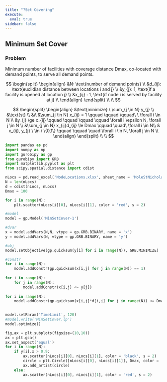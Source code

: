 ```yaml
---
title: "?Set Covering"
execute:
  eval: true
sidebar: false
---
```


## Minimum Set Cover

### Problem

Minimum number of facilities with coverage distance Dmax, co-located with demand points, to serve all demand points.

$$
\begin{split} 
\begin{align}
&N: \text{number of demand points} \\ 
&d_{ij}: \text{euclidian distance between locations i and j} \\
&y_{j}: 1, \text{if a facility is opened at location j} \\
&x_{ij} : 1, \text{if node i is served by facility at j} \\
\end{align}
\end{split} \\
\\
$$

$$
\begin{split} 
\begin{align}
&\text{minimize} \ \sum_{j \in N} y_{j} \\
&\text{st} \\ 
&\\
&\sum_{j \in N} x_{ij} = 1 \qquad \qquad \qquad\ \ \forall  i \in N \\
&y_{j} \ge x_{ij} \qquad \qquad \qquad \qquad \forall  i \epsilon N, \forall j \in N \\
&\sum_{j \in N} x_{ij}d_{ij} \le Dmax \qquad \quad\ \forall  i \in N\\
& x_{ij}, y_{j} \ \in \ \{0,1\} \qquad \qquad \quad \forall i \in N, \forall j \in N \\
\end{align}
\end{split} \\
\\
$$

```python

import pandas as pd
import numpy as np
import gurobipy as gp
from gurobipy import GRB
import matplotlib.pyplot as plt
from scipy.spatial.distance import cdist

nLocs = pd.read_excel('NodeLocations.xlsx', sheet_name = 'MoleStNicholas').to_numpy()
N = len(nLocs)
d = cdist(nLocs, nLocs)
Dmax = 100

for i in range(N):
    plt.scatter(nLocs[i][0], nLocs[i][1], color = 'red', s = 2)
```

```python
#model
model = gp.Model('MinSetCover-1')

#dvar
x = model.addVars(N,N, vtype = gp.GRB.BINARY, name = 'x')
y = model.addVars(N, vtype = gp.GRB.BINARY, name = 'y')

#obj
model.setObjective(gp.quicksum(y[i] for i in range(N)), GRB.MINIMIZE)

#constr
for i in range(N):
    model.addConstr(gp.quicksum(x[i,j] for j in range(N)) == 1)
    
for i in range(N):
    for j in range(N):
        model.addConstr(x[i,j] <= y[j])
        
for i in range(N):
    model.addConstr(gp.quicksum(x[i,j]*d[i,j] for j in range(N)) <= Dmax)

    
model.setParam('TimeLimit', 120)
#model.write('MinSetCover.lp')
model.optimize()
```

```python

fig,ax = plt.subplots(figsize=(10,10))
ax = plt.gca()
ax.set_aspect('equal')
for i in range(N):
    if y[i].x > 0.9:
        ax.scatter(nLocs[i][0], nLocs[i][1], color = 'black', s = 2)
        circle = plt.Circle([nLocs[i][0], nLocs[i][1]], Dmax, color = 'blue', fill = False)
        ax.add_artist(circle)
    else:
        ax.scatter(nLocs[i][0], nLocs[i][1], color = 'red', s = 2)

```
